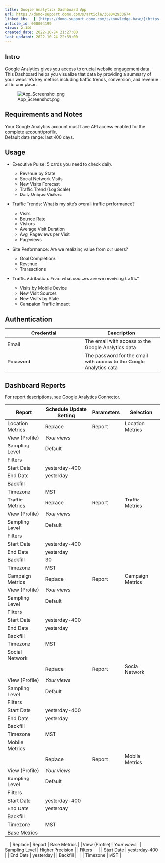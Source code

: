 ```yaml
---
title: Google Analytics Dashboard App
url: https://domo-support.domo.com/s/article/360042933674
linked_kbs:  ['[https://domo-support.domo.com/s/knowledge-base/](https://domo-support.domo.com/s/knowledge-base/)', '[https://domo-support.domo.com/s/](https://domo-support.domo.com/s/)', '[https://domo-support.domo.com/s/topic/0TO5w000000ZampGAC](https://domo-support.domo.com/s/topic/0TO5w000000ZampGAC)', '[https://domo-support.domo.com/s/topic/0TO5w000000Zan9GAC](https://domo-support.domo.com/s/topic/0TO5w000000Zan9GAC)', '[https://domo-support.domo.com/s/article/360042933674](https://domo-support.domo.com/s/article/360042933674)', '[https://domo-support.domo.com/s/topic/0TO5w000000Zan9GAC/available-apps](https://domo-support.domo.com/s/topic/0TO5w000000Zan9GAC/available-apps)', '[https://domo-support.domo.com/s/article/360043429933](https://domo-support.domo.com/s/article/360043429933)', '[https://domo-support.domo.com/s/article/360043429953](https://domo-support.domo.com/s/article/360043429953)', '[https://domo-support.domo.com/s/article/360042925494](https://domo-support.domo.com/s/article/360042925494)', '[https://domo-support.domo.com/s/article/360043429913](https://domo-support.domo.com/s/article/360043429913)', '[https://domo-support.domo.com/s/article/4408174643607](https://domo-support.domo.com/s/article/4408174643607)', '[https://domo-support.domo.com/s/login/](https://domo-support.domo.com/s/login/)']
article_id: 000004199
views: 2,150
created_date: 2022-10-24 21:27:00
last updated: 2022-10-24 22:39:00
---
```




Intro
-----


Google Analytics gives you access to crucial website engagement data. This Dashboard helps you visualize that data by providing a summary of your website's key metrics including traffic trends, conversion, and revenue all in one place.


![App_Screenshot.png](App_Screenshot.png)


Requirements and Notes
----------------------


Your Google Analytics account must have API access enabled for the complete account/profile.  
Default date range: last 400 days.


Usage
-----


* Executive Pulse: 5 cards you need to check daily.


	+ Revenue by State
	+ Social Network Visits
	+ New Visits Forecast
	+ Traffic Trend (Log Scale)
	+ Daily Unique Visitors
* Traffic Trends: What is my site's overall traffic performance?


	+ Visits
	+ Bounce Rate
	+ Visitors
	+ Average Visit Duration
	+ Avg. Pageviews per Visit
	+ Pageviews
* Site Performance: Are we realizing value from our users?


	+ Goal Completions
	+ Revenue
	+ Transactions
* Traffic Attribution: From what sources are we receiving traffic?


	+ Visits by Mobile Device
	+ New Visit Sources
	+ New Visits by State
	+ Campaign Traffic Impact


Authentication
--------------




| Credential | Description |
| --- | --- |
| Email | The email with access to the Google Analytics data |
| Password | The password for the email with access to the Google Analytics data |


Dashboard Reports
-----------------


For report descriptions, see Google Analytics Connector.




| Report | Schedule Update Setting | Parameters | Selection |
| --- | --- | --- | --- |
| Location Metrics | Replace | Report | Location Metrics |
| View (Profile) | *Your views* |
| Sampling Level | Default |
| Filters |   |
| Start Date | yesterday-400 |
| End Date | yesterday |
| Backfill |   |
| Timezone | MST |
| Traffic Metrics | Replace | Report | Traffic Metrics |
| View (Profile) | *Your views* |
| Sampling Level | Default |
| Filters |   |
| Start Date | yesterday-400 |
| End Date | yesterday |
| Backfill | 30 |
| Timezone | MST |
| Campaign Metrics | Replace | Report | Campaign Metrics |
| View (Profile) | *Your views* |
| Sampling Level | Default |
| Filters |   |
| Start Date | yesterday-400 |
| End Date | yesterday |
| Backfill |   |
| Timezone | MST |
| Social Network
  | Replace | Report | Social Network |
| View (Profile) | *Your views* |
| Sampling Level | Default |
| Filters |   |
| Start Date | yesterday-400 |
| End Date | yesterday |
| Backfill |   |
| Timezone | MST |
| Mobile Metrics
  | Replace | Report | Mobile Metrics |
| View (Profile) | *Your views* |
| Sampling Level | Default |
| Filters |   |
| Start Date | yesterday-400 |
| End Date | yesterday |
| Backfill |   |
| Timezone | MST |
| Base Metrics
 
  | Replace | Report | Base Metrics |
| View (Profile) | *Your views* |
| Sampling Level | Higher Precision |
| Filters |   |
| Start Date | yesterday-400 |
| End Date | yesterday |
| Backfill |   |
| Timezone | MST |



 

